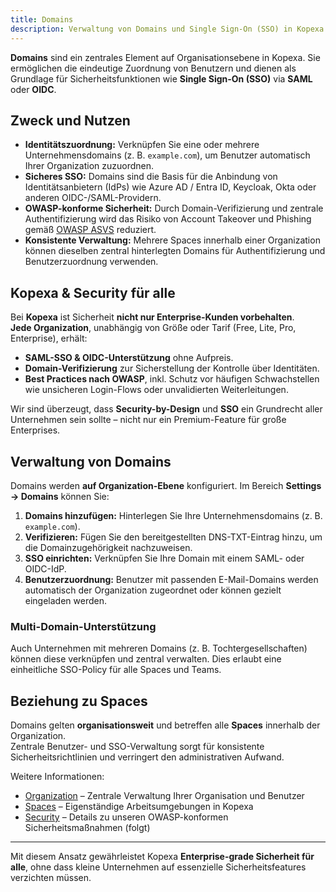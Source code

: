 ```yaml
---
title: Domains
description: Verwaltung von Domains und Single Sign-On (SSO) in Kopexa
---
```



**Domains** sind ein zentrales Element auf Organisationsebene in Kopexa. Sie ermöglichen die eindeutige Zuordnung von Benutzern und dienen als Grundlage für Sicherheitsfunktionen wie **Single Sign-On (SSO)** via **SAML** oder **OIDC**.

## Zweck und Nutzen

- **Identitätszuordnung:** Verknüpfen Sie eine oder mehrere Unternehmensdomains (z. B. `example.com`), um Benutzer automatisch Ihrer Organization zuzuordnen.
- **Sicheres SSO:** Domains sind die Basis für die Anbindung von Identitätsanbietern (IdPs) wie Azure AD / Entra ID, Keycloak, Okta oder anderen OIDC-/SAML-Providern.
- **OWASP-konforme Sicherheit:** Durch Domain-Verifizierung und zentrale Authentifizierung wird das Risiko von Account Takeover und Phishing gemäß [OWASP ASVS](https://owasp.org/www-project-application-security-verification-standard/) reduziert.
- **Konsistente Verwaltung:** Mehrere Spaces innerhalb einer Organization können dieselben zentral hinterlegten Domains für Authentifizierung und Benutzerzuordnung verwenden.

## Kopexa & Security für alle

Bei **Kopexa** ist Sicherheit **nicht nur Enterprise-Kunden vorbehalten**.  
**Jede Organization**, unabhängig von Größe oder Tarif (Free, Lite, Pro, Enterprise), erhält:

- **SAML-SSO & OIDC-Unterstützung** ohne Aufpreis.
- **Domain-Verifizierung** zur Sicherstellung der Kontrolle über Identitäten.
- **Best Practices nach OWASP**, inkl. Schutz vor häufigen Schwachstellen wie unsicheren Login-Flows oder unvalidierten Weiterleitungen.

Wir sind überzeugt, dass **Security-by-Design** und **SSO** ein Grundrecht aller Unternehmen sein sollte – nicht nur ein Premium-Feature für große Enterprises.

## Verwaltung von Domains

Domains werden **auf Organization-Ebene** konfiguriert. Im Bereich **Settings → Domains** können Sie:

1. **Domains hinzufügen:** Hinterlegen Sie Ihre Unternehmensdomains (z. B. `example.com`).
2. **Verifizieren:** Fügen Sie den bereitgestellten DNS-TXT-Eintrag hinzu, um die Domainzugehörigkeit nachzuweisen.
3. **SSO einrichten:** Verknüpfen Sie Ihre Domain mit einem SAML- oder OIDC-IdP.
4. **Benutzerzuordnung:** Benutzer mit passenden E-Mail-Domains werden automatisch der Organization zugeordnet oder können gezielt eingeladen werden.

### Multi-Domain-Unterstützung

Auch Unternehmen mit mehreren Domains (z. B. Tochtergesellschaften) können diese verknüpfen und zentral verwalten. Dies erlaubt eine einheitliche SSO-Policy für alle Spaces und Teams.

## Beziehung zu Spaces

Domains gelten **organisationsweit** und betreffen alle **Spaces** innerhalb der Organization.  
Zentrale Benutzer- und SSO-Verwaltung sorgt für konsistente Sicherheitsrichtlinien und verringert den administrativen Aufwand.  

Weitere Informationen:
- [Organization](../index.mdx) – Zentrale Verwaltung Ihrer Organisation und Benutzer  
- [Spaces](../../spaces.mdx) – Eigenständige Arbeitsumgebungen in Kopexa  
- [Security](../security.mdx) – Details zu unseren OWASP-konformen Sicherheitsmaßnahmen (folgt)

---

Mit diesem Ansatz gewährleistet Kopexa **Enterprise-grade Sicherheit für alle**, ohne dass kleine Unternehmen auf essenzielle Sicherheitsfeatures verzichten müssen.
